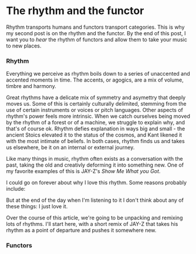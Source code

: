 
# The rhythm and the functor

Rhythm transports humans and functors transport categories. This is why my second post is on the rhythm and the functor. By the end of this post, I want you to _hear_ the rhythm of functors and allow them to take your music to new places.

### Rhythm

Everything we perceive as rhythm boils down to a series of unaccented and accented moments in time. The accents, or agogics, are a mix of volume, timbre and harmony.

Great rhythms have a delicate mix of symmetry and asymettry that deeply moves us. Some of this is certainly culturally delimited, stemming from the use of certain instruments or voices or pitch languages. Other aspects of rhythm's power feels more intrinsic. When we catch ourselves being moved by the rhythm of a forest or of a machine, we struggle to explain why, and that's of course ok. Rhythm defies explanation in ways big and small - the ancient Stoics elevated it to the status of the cosmos, and Kant likened it with the most intimate of beliefs. In both cases, rhythm finds us and takes us elsewhere, be it on an internal or external journey.

Like many things in music, rhythm often exists as a conversation with the past, taking the old and creativly deforming it into something new. One of my favorite examples of this is JAY-Z's _Show Me What you Got_.

I could go on forever about why I love this rhythm. Some reasons probably include:

But at the end of the day when I'm listening to it I don't think about any of these things: I just love it.

Over the course of this article, we're going to be unpacking and remixing lots of rhythms. I'll start here, with a short remix of JAY-Z that takes his rhythm as a point of departure and pushes it somewhere new.

### Functors 

<Footer />
